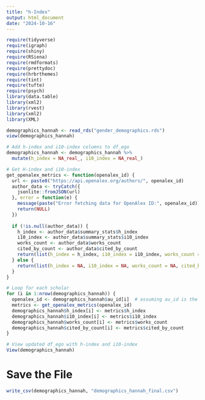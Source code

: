 ```yaml
---
title: "h-Index"
output: html_document
date: "2024-10-16"
---
```


```r
require(tidyverse)
require(igraph)
require(shiny)
require(RSiena)
require(rmdformats)
require(prettydoc)
require(hrbrthemes)
require(tint)
require(tufte)
require(psych)
library(data.table)  
library(xml2)
library(rvest)
library(xml2)
library(XML)
```

```r
demographics_hannah <- read_rds("gender_demographics.rds")
view(demographics_hannah)
```

```r
# Add h-index and i10-index columns to df_ego
demographics_hannah <- demographics_hannah %>%
  mutate(h_index = NA_real_, i10_index = NA_real_)

# Get H-index and i10-index 
get_openalex_metrics <- function(openalex_id) {
  url <- paste0("https://api.openalex.org/authors/", openalex_id)
  author_data <- tryCatch({
    jsonlite::fromJSON(url)
  }, error = function(e) {
    message(paste("Error fetching data for OpenAlex ID:", openalex_id))
    return(NULL)
  })
  
  if (!is.null(author_data)) {
    h_index <- author_data$summary_stats$h_index
    i10_index <- author_data$summary_stats$i10_index
    works_count <- author_data$works_count
    cited_by_count <- author_data$cited_by_count
    return(list(h_index = h_index, i10_index = i10_index, works_count = works_count, cited_by_count = cited_by_count))
  } else {
    return(list(h_index = NA, i10_index = NA, works_count = NA, cited_by_count = NA))
  }
}

# Loop for each scholar 
for (i in 1:nrow(demographics_hannah)) {
  openalex_id <- demographics_hannah$au_id[i]  # assuming au_id is the OpenAlex ID in df_ego
  metrics <- get_openalex_metrics(openalex_id)
  demographics_hannah$h_index[i] <- metrics$h_index
  demographics_hannah$i10_index[i] <- metrics$i10_index
  demographics_hannah$works_count[i] <- metrics$works_count
  demographics_hannah$cited_by_count[i] <- metrics$cited_by_count
}
```

```r
# View updated df_ego with h-index and i10-index
View(demographics_hannah)
```
# Save the File 
```r
write_csv(demographics_hannah, "demographics_hannah_final.csv")
```
